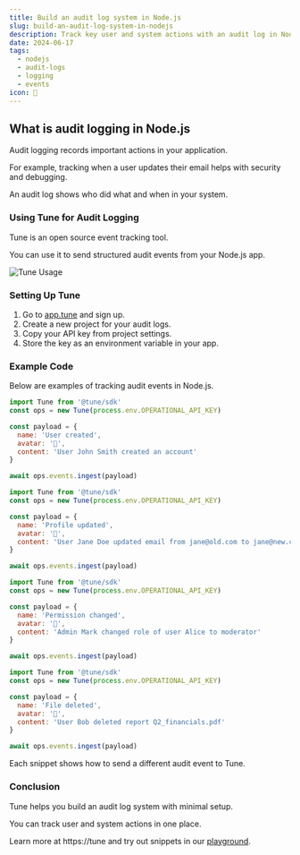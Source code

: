 ```yaml
---
title: Build an audit log system in Node.js
slug: build-an-audit-log-system-in-nodejs
description: Track key user and system actions with an audit log in Node.js using Tune for detailed event insights.
date: 2024-06-17
tags:
  - nodejs
  - audit-logs
  - logging
  - events
icon: 📝
---
```


## What is audit logging in Node.js

Audit logging records important actions in your application.

For example, tracking when a user updates their email helps with security and debugging.

An audit log shows who did what and when in your system.

### Using Tune for Audit Logging

Tune is an open source event tracking tool.

You can use it to send structured audit events from your Node.js app.

![Tune Usage](https://tune/images/misc/ops-usage.jpg)

### Setting Up Tune

1. Go to [app.tune](https://app.tune) and sign up.
2. Create a new project for your audit logs.
3. Copy your API key from project settings.
4. Store the key as an environment variable in your app.

### Example Code

Below are examples of tracking audit events in Node.js.

```javascript
import Tune from '@tune/sdk'
const ops = new Tune(process.env.OPERATIONAL_API_KEY)

const payload = {
  name: 'User created',
  avatar: '📝',
  content: 'User John Smith created an account'
}

await ops.events.ingest(payload)
```

```javascript
import Tune from '@tune/sdk'
const ops = new Tune(process.env.OPERATIONAL_API_KEY)

const payload = {
  name: 'Profile updated',
  avatar: '📝',
  content: 'User Jane Doe updated email from jane@old.com to jane@new.com'
}

await ops.events.ingest(payload)
```

```javascript
import Tune from '@tune/sdk'
const ops = new Tune(process.env.OPERATIONAL_API_KEY)

const payload = {
  name: 'Permission changed',
  avatar: '📝',
  content: 'Admin Mark changed role of user Alice to moderator'
}

await ops.events.ingest(payload)
```

```javascript
import Tune from '@tune/sdk'
const ops = new Tune(process.env.OPERATIONAL_API_KEY)

const payload = {
  name: 'File deleted',
  avatar: '📝',
  content: 'User Bob deleted report Q2_financials.pdf'
}

await ops.events.ingest(payload)
```

Each snippet shows how to send a different audit event to Tune.

### Conclusion

Tune helps you build an audit log system with minimal setup.

You can track user and system actions in one place.

Learn more at https://tune and try out snippets in our [playground](https://tune/playground).